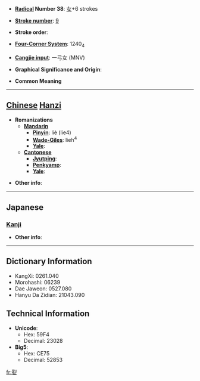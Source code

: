* '''[[Wiktionary:Chinese radical index| Radical]] Number 38''': [[Wiktionary:Chinese radical index 女|女]]+6 strokes

* '''[[Wiktionary:Chinese total strokes index|Stroke number]]''': [[Wiktionary:Chinese total strokes index 9|9]]

* '''Stroke order''': 

* '''[[Wiktionary:Chinese four corner index|Four-Corner System]]''': 1240<sub>4</sub>

* '''[[Wiktionary:Chinese Cangjie index|Cangjie input]]''': 一弓女 (MNV)

* '''Graphical Significance and Origin''': 

* '''Common Meaning'''

----

== [[Chinese]] [[Hanzi]] ==

* '''Romanizations'''
** '''[[Mandarin]]'''
*** '''[[Pinyin]]''': liè (lie4)
*** '''[[Wade-Giles]]''': lieh<sup>4</sup>
*** '''[[Yale]]''': 
** '''[[Cantonese]]'''
*** '''[[Jyutping]]''':
*** '''[[Penkyamp]]''': 
*** '''[[Yale]]''': 

* '''Other info''': 

----

==Japanese==
===[[Kanji]]===
{{kanji|on readings=[[れつ]] (retsu), [[れち]] (rechi)
|kun readings=[[うつくしい]] (utsukushii)
}}

* '''Other info''':  

----

== Dictionary Information ==

* KangXi: 0261.040
* Morohashi: 06239
* Dae Jaweon: 0527.080
* Hanyu Da Zidian: 21043.090

== Technical Information ==

* '''Unicode''':
** Hex: 59F4
** Decimal: 23028
* '''Big5''':
** Hex: CE75
** Decimal: 52853

[[fr:姴]]